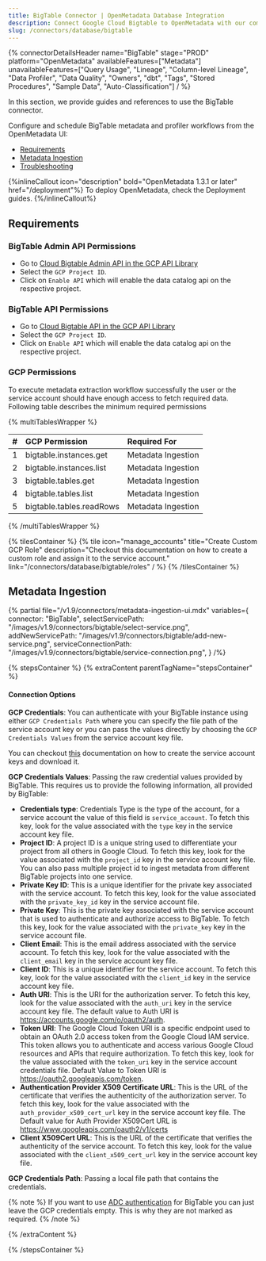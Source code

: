 ```yaml
---
title: BigTable Connector | OpenMetadata Database Integration
description: Connect Google Cloud Bigtable to OpenMetadata with our comprehensive database connector guide. Setup instructions, configuration steps, and metadata extraction tips.
slug: /connectors/database/bigtable
---
```








{% connectorDetailsHeader
name="BigTable"
stage="PROD"
platform="OpenMetadata"
availableFeatures=["Metadata"]
unavailableFeatures=["Query Usage", "Lineage", "Column-level Lineage", "Data Profiler", "Data Quality", "Owners", "dbt", "Tags", "Stored Procedures", "Sample Data", "Auto-Classification"]
/ %}


In this section, we provide guides and references to use the BigTable connector.

Configure and schedule BigTable metadata and profiler workflows from the OpenMetadata UI:

- [Requirements](#requirements)
- [Metadata Ingestion](#metadata-ingestion)
- [Troubleshooting](/connectors/database/bigtable/troubleshooting)

<IngestionModeTiles yamlPath="/snippets/connectors/database/bigtable/yaml" />

<ExternalIngestionDeployment />

{%inlineCallout icon="description" bold="OpenMetadata 1.3.1 or later" href="/deployment"%}
To deploy OpenMetadata, check the Deployment guides.
{%/inlineCallout%}

## Requirements

### BigTable Admin API Permissions 

- Go to [Cloud Bigtable Admin API in the GCP API Library](https://console.cloud.google.com/apis/library/bigtableadmin.googleapis.com)
- Select the `GCP Project ID`.
- Click on `Enable API` which will enable the data catalog api on the respective project.

### BigTable API Permissions 

- Go to [Cloud Bigtable API in the GCP API Library](https://console.cloud.google.com/apis/library/bigtable.googleapis.com)
- Select the `GCP Project ID`.
- Click on `Enable API` which will enable the data catalog api on the respective project.

### GCP Permissions

To execute metadata extraction workflow successfully the user or the service account should have enough access to fetch required data. Following table describes the minimum required permissions

{% multiTablesWrapper %}

| #    | GCP Permission                | Required For            |
| :--- | :---------------------------- | :---------------------- |
| 1    | bigtable.instances.get        | Metadata Ingestion      |
| 2    | bigtable.instances.list       | Metadata Ingestion      |
| 3    | bigtable.tables.get           | Metadata Ingestion      |
| 4    | bigtable.tables.list          | Metadata Ingestion      |
| 5    | bigtable.tables.readRows      | Metadata Ingestion      |

{% /multiTablesWrapper %}

{% tilesContainer %}
{% tile
icon="manage_accounts"
title="Create Custom GCP Role"
description="Checkout this documentation on how to create a custom role and assign it to the service account."
link="/connectors/database/bigtable/roles"
  / %}
{% /tilesContainer %}

## Metadata Ingestion

{% partial
  file="/v1.9/connectors/metadata-ingestion-ui.mdx"
  variables={
    connector: "BigTable",
    selectServicePath: "/images/v1.9/connectors/bigtable/select-service.png",
    addNewServicePath: "/images/v1.9/connectors/bigtable/add-new-service.png",
    serviceConnectionPath: "/images/v1.9/connectors/bigtable/service-connection.png",
  }
/%}

{% stepsContainer %}
{% extraContent parentTagName="stepsContainer" %}

#### Connection Options

**GCP Credentials**: 
You can authenticate with your BigTable instance using either `GCP Credentials Path` where you can specify the file path of the service account key or you can pass the values directly by choosing the `GCP Credentials Values` from the service account key file.

You can checkout [this](https://cloud.google.com/iam/docs/keys-create-delete#iam-service-account-keys-create-console) documentation on how to create the service account keys and download it.

**GCP Credentials Values**: Passing the raw credential values provided by BigTable. This requires us to provide the following information, all provided by BigTable:

- **Credentials type**: Credentials Type is the type of the account, for a service account the value of this field is `service_account`. To fetch this key, look for the value associated with the `type` key in the service account key file.
- **Project ID**: A project ID is a unique string used to differentiate your project from all others in Google Cloud. To fetch this key, look for the value associated with the `project_id` key in the service account key file. You can also pass multiple project id to ingest metadata from different BigTable projects into one service.
- **Private Key ID**: This is a unique identifier for the private key associated with the service account. To fetch this key, look for the value associated with the `private_key_id` key in the service account file.
- **Private Key**: This is the private key associated with the service account that is used to authenticate and authorize access to BigTable. To fetch this key, look for the value associated with the `private_key` key in the service account file.
- **Client Email**: This is the email address associated with the service account. To fetch this key, look for the value associated with the `client_email` key in the service account key file.
- **Client ID**: This is a unique identifier for the service account. To fetch this key, look for the value associated with the `client_id` key in the service account key  file.
- **Auth URI**: This is the URI for the authorization server. To fetch this key, look for the value associated with the `auth_uri` key in the service account key file. The default value to Auth URI is https://accounts.google.com/o/oauth2/auth.
- **Token URI**: The Google Cloud Token URI is a specific endpoint used to obtain an OAuth 2.0 access token from the Google Cloud IAM service. This token allows you to authenticate and access various Google Cloud resources and APIs that require authorization. To fetch this key, look for the value associated with the `token_uri` key in the service account credentials file. Default Value to Token URI is https://oauth2.googleapis.com/token.
- **Authentication Provider X509 Certificate URL**: This is the URL of the certificate that verifies the authenticity of the authorization server. To fetch this key, look for the value associated with the `auth_provider_x509_cert_url` key in the service account key file. The Default value for Auth Provider X509Cert URL is https://www.googleapis.com/oauth2/v1/certs
- **Client X509Cert URL**: This is the URL of the certificate that verifies the authenticity of the service account. To fetch this key, look for the value associated with the `client_x509_cert_url` key in the service account key  file.

**GCP Credentials Path**: Passing a local file path that contains the credentials.

{% note %}
If you want to use [ADC authentication](https://cloud.google.com/docs/authentication#adc) for BigTable you can just leave
the GCP credentials empty. This is why they are not marked as required.
{% /note %}


<AdvancedConfiguration />

{% /extraContent %}

<TestConnection />

<ConfigureIngestion />

<IngestionScheduleAndDeploy />

{% /stepsContainer %}
